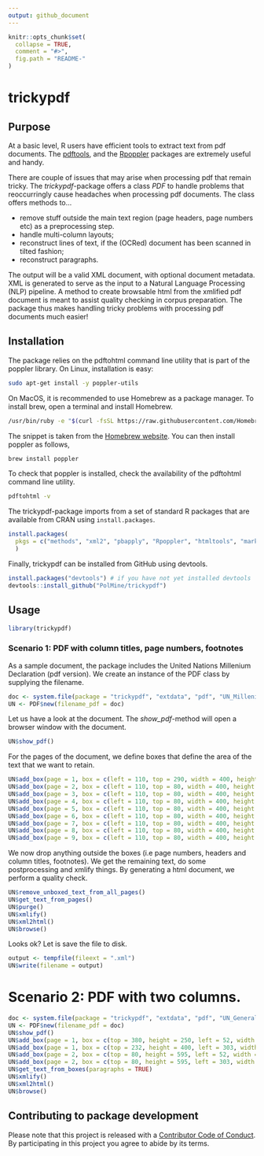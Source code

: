 ```yaml
---
output: github_document
---
```


<!-- README.md is generated from README.Rmd. Please edit that file -->

```r
knitr::opts_chunk$set(
  collapse = TRUE,
  comment = "#>",
  fig.path = "README-"
)
```

# trickypdf

## Purpose

At a basic level, R users have efficient tools to extract text from pdf documents.
The [pdftools](https://CRAN.R-project.org/package=pdftools), and the [Rpoppler](https://CRAN.R-project.org/package=Rpoppler) packages are extremely useful and handy.

There are couple of issues that may arise when processing pdf that remain tricky. The *trickypdf*-package offers a class *PDF* to handle problems that reoccurringly cause headaches when processing pdf
documents. The class offers methods to...

  * remove stuff outside the main text region (page headers, page numbers etc) as a preprocessing step. 
  * handle multi-column layouts;
  * reconstruct lines of text, if the (OCRed) document has been scanned in tilted fashion;
  * reconstruct paragraphs.

The output will be a valid XML document, with optional document metadata. XML
is generated to serve as the input to a Natural Language Processing (NLP) pipeline. A method to 
create browsable html from the xmlified pdf document is meant to assist quality checking in 
corpus preparation. The package thus makes handling tricky problems with processing pdf
documents much easier!

## Installation

The package relies on the pdftohtml command line utility that is part of the poppler library.
On Linux, installation is easy:

```sh
sudo apt-get install -y poppler-utils
```

On MacOS, it is recommended to use Homebrew as a package manager. To install brew, open a terminal
and install Homebrew.

```sh
/usr/bin/ruby -e "$(curl -fsSL https://raw.githubusercontent.com/Homebrew/install/master/install)"
```

The snippet is taken from the [Homebrew website](https://brew.sh). You can then install poppler as 
follows,

```sh
brew install poppler
```

To check that poppler is installed, check the availability of the pdftohtml command line utility.

```sh
pdftohtml -v
```

The trickypdf-package imports from a set of standard R packages that are available from CRAN using 
`install.packages`.

```r
install.packages(
  pkgs = c("methods", "xml2", "pbapply", "Rpoppler", "htmltools", "markdown", "stringi", "plyr")
  )
```

Finally, trickypdf can be installed from GitHub using devtools.

```r
install.packages("devtools") # if you have not yet installed devtools
devtools::install_github("PolMine/trickypdf")
```


## Usage

```r
library(trickypdf)
```

### Scenario 1: PDF with column titles, page numbers, footnotes

As a sample document, the package includes the United Nations Millenium Declaration (pdf version).
We create an instance of the PDF class by supplying the filename.

```r
doc <- system.file(package = "trickypdf", "extdata", "pdf", "UN_Millenium_Declaration.pdf")
UN <- PDF$new(filename_pdf = doc)
```

Let us have a look at the document. The *show_pdf*-method will open a browser window with the document.

```r
UN$show_pdf()
```

For the pages of the document, we define boxes that define the area of the text that we want to
retain.

```r
UN$add_box(page = 1, box = c(left = 110, top = 290, width = 400, height = 415))
UN$add_box(page = 2, box = c(left = 110, top = 80, width = 400, height = 644))
UN$add_box(page = 3, box = c(left = 110, top = 80, width = 400, height = 580))
UN$add_box(page = 4, box = c(left = 110, top = 80, width = 400, height = 570))
UN$add_box(page = 5, box = c(left = 110, top = 80, width = 400, height = 550))
UN$add_box(page = 6, box = c(left = 110, top = 80, width = 400, height = 515))
UN$add_box(page = 7, box = c(left = 110, top = 80, width = 400, height = 550))
UN$add_box(page = 8, box = c(left = 110, top = 80, width = 400, height = 580))
UN$add_box(page = 9, box = c(left = 110, top = 80, width = 400, height = 290))
```

We now drop anything outside the boxes (i.e page numbers, headers and column titles, footnotes). We
get the remaining text, do some postprocessing and xmlify things. By generating a html document, 
we perform a quality check.

```r
UN$remove_unboxed_text_from_all_pages()
UN$get_text_from_pages()
UN$purge()
UN$xmlify()
UN$xml2html()
UN$browse()
```

Looks ok? Let is save the file to disk.

```r
output <- tempfile(fileext = ".xml")
UN$write(filename = output)
```


# Scenario 2: PDF with two columns. 


```r
doc <- system.file(package = "trickypdf", "extdata", "pdf", "UN_GeneralAssembly_2016.pdf")
UN <- PDF$new(filename_pdf = doc)
UN$show_pdf()
UN$add_box(page = 1, box = c(top = 380, height = 250, left = 52, width = 255))
UN$add_box(page = 1, box = c(top = 232, height = 400, left = 303, width = 255), replace = FALSE)
UN$add_box(page = 2, box = c(top = 80, height = 595, left = 52, width = 255))
UN$add_box(page = 2, box = c(top = 80, height = 595, left = 303, width = 255), replace = FALSE)
UN$get_text_from_boxes(paragraphs = TRUE)
UN$xmlify()
UN$xml2html()
UN$browse()
```

## Contributing to package development

Please note that this project is released with a [Contributor Code of Conduct](CONDUCT.md). By participating in this project you agree to abide by its terms.